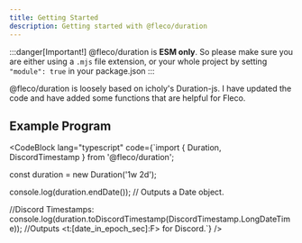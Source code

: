 ```yaml
---
title: Getting Started
description: Getting started with @fleco/duration
---
```


:::danger[Important!]
	@fleco/duration is **ESM only**. So please make sure you are either using a `.mjs` file extension, or your whole project by setting `"module": true` in your package.json
:::

@fleco/duration is loosely based on icholy's Duration-js. I have updated the code and have added some functions that are helpful for Fleco.


<Tabs>
	<TabItem label="npm">
		<CodeCopy lang="bash" content="npm install @fleco/duration" />
	</TabItem>
	<TabItem label="pnpm">
		<CodeCopy lang="bash" content="pnpm install @fleco/duration" />
	</TabItem>
	<TabItem label="yarn">
		<CodeCopy lang="bash" content="yarn add @fleco/duration" />
	</TabItem>
	<TabItem label="bun">
		<CodeCopy lang="bash" content="bun add @fleco/duration" />
	</TabItem>
</Tabs>

## Example Program

<CodeBlock
	lang="typescript"
	code={`import { Duration, DiscordTimestamp } from '@fleco/duration';

const duration = new Duration('1w 2d');

console.log(duration.endDate()); // Outputs a Date object.

//Discord Timestamps:
console.log(duration.toDiscordTimestamp(DiscordTimestamp.LongDateTime)); //Outputs <t:[date_in_epoch_sec]:F> for Discord.`}
/>